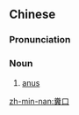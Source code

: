 {{also|粪口}}
==Chinese==
{{zh-forms|s=粪口}}

===Pronunciation===
{{zh-pron
|mn=kh,qz,tp,xm,zz:pùn-kháu
|cat=n
}}

===Noun===
{{zh-noun}}

# {{lb|zh|Min Nan}} [[anus]]

[[zh-min-nan:糞口]]